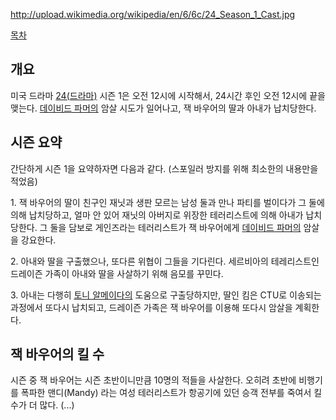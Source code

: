 http://upload.wikimedia.org/wikipedia/en/6/6c/24_Season_1_Cast.jpg

[[목차]]
== 개요 ==
미국 드라마 [[24(드라마)]] 시즌 1은 오전 12시에 시작해서, 24시간 후인 오전 12시에 끝을 맺는다. [[데이비드 파머]]의 암살 시도가 일어나고, 잭 바우어의 딸과 아내가 납치당한다. 

== 시즌 요약 == 
간단하게 시즌 1을 요약하자면 다음과 같다. (스포일러 방지를 위해 최소한의 내용만을 적었음)

1. 잭 바우어의 딸이 친구인 재닛과 생판 모르는 남성 둘과 만나 파티를 벌이다가 그 둘에 의해 납치당하고, 얼마 안 있어 재닛의 아버지로 위장한 테러리스트에 의해 아내가 납치당한다. 그 둘을 담보로 게인즈라는 테러리스트가 잭 바우어에게 [[데이비드 파머]]의 암살을 강요한다.

2. 아내와 딸을 구출했으나, 또다른 위협이 그들을 기다린다. 세르비아의 테레리스트인 드레이즌 가족이 아내와 딸을 사살하기 위해 음모를 꾸민다.

3. 아내는 다행히 [[토니 알메이다]]의 도움으로 구출당하지만, 딸인 킴은 CTU로 이송되는 과정에서 또다시 납치되고, 드레이즌 가족은 잭 바우어를 이용해 또다시 암살을 계획한다.

== 잭 바우어의 킬 수 ==
시즌 중 잭 바우어는 시즌 초반이니만큼 10명의 적들을 사살한다. 오히려 초반에 비행기를 폭파한 맨디(Mandy) 라는 여성 테러리스트가 항공기에 있던 승객 전부를 죽여서 킬 수가 더 많다. (...) 
